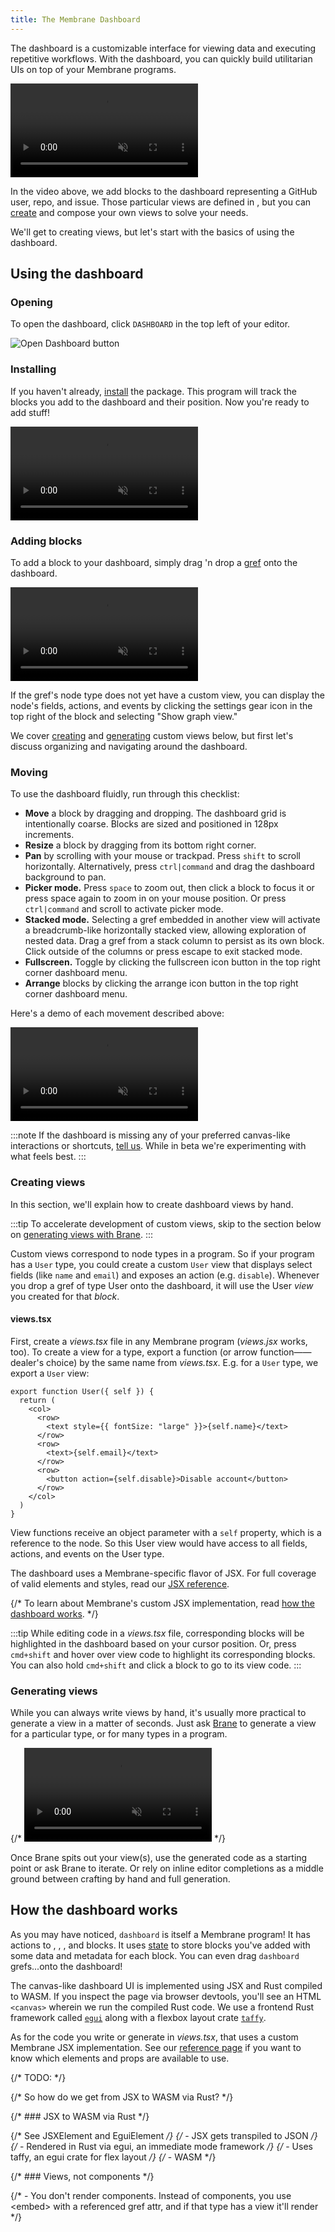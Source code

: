 ```yaml
---
title: The Membrane Dashboard
---
```



The dashboard is a customizable interface for viewing data and executing repetitive workflows. With the dashboard, you can quickly build utilitarian UIs on top of your Membrane programs.

<video src="/videos/dashboard-demo.mp4" muted autoplay controls></video>

In the video above, we add blocks to the dashboard representing a GitHub user, repo, and issue. Those particular views are defined in <Package name="juan/github" />, but you can [create](#creating-views) and compose your own views to solve your needs.

We'll get to creating views, but let's start with the basics of using the dashboard.

## Using the dashboard

### Opening

To open the dashboard, click `DASHBOARD` in the top left of your editor.

![Open Dashboard button](@assets/open-dashboard.png)

### Installing

If you haven't already, [install](/concepts/packages/#installing) the <Package name="membrane/dashboard" /> package. This program will track the blocks you add to the dashboard and their position. Now you're ready to add stuff!

<video src="/videos/install-dashboard.mp4" muted controls></video>

### Adding blocks

To add a block to your dashboard, simply drag 'n drop a [gref](/concepts/the-graph/#grefs-graph-references) onto the dashboard.

<video src="/videos/dashboard-drop.mp4" muted controls></video>

If the gref's node type does not yet have a custom view, you can display the node's fields, actions, and events by clicking the settings gear icon in the top right of the block and selecting "Show graph view."

We cover [creating](#creating-views) and [generating](#generating-views) custom views below, but first let's discuss organizing and navigating around the dashboard.

### Moving

To use the dashboard fluidly, run through this checklist:

- **Move** a block by dragging and dropping. The dashboard grid is intentionally coarse. Blocks are sized and positioned in 128px increments.
- **Resize** a block by dragging from its bottom right corner.
- **Pan** by scrolling with your mouse or trackpad. Press `shift` to scroll horizontally. Alternatively, press `ctrl|command` and drag the dashboard background to pan.
- **Picker mode.** Press `space` to zoom out, then click a block to focus it or press space again to zoom in on your mouse position. Or press `ctrl|command` and scroll to activate picker mode.
- **Stacked mode.** Selecting a gref embedded in another view will activate a breadcrumb-like horizontally stacked view, allowing exploration of nested data. Drag a gref from a stack column to persist as its own block. Click outside of the columns or press escape to exit stacked mode.
- **Fullscreen.** Toggle by clicking the fullscreen icon button in the top right corner dashboard menu.
- **Arrange** blocks by clicking the arrange icon button in the top right corner dashboard menu.

Here's a demo of each movement described above:

<video src="/videos/dashboard-movement.mp4" muted controls></video>

:::note
If the dashboard is missing any of your preferred canvas-like interactions or shortcuts, [tell us](mailto:contact@membrane.io). While in beta we're experimenting with what feels best.
:::

### Creating views

In this section, we'll explain how to create dashboard views by hand.

:::tip
To accelerate development of custom views, skip to the section below on [generating views with Brane](#generating-views).
:::

Custom views correspond to node types in a program. So if your program has a `User` type, you could create a custom `User` view that displays select fields (like `name` and `email`) and exposes an action (e.g. `disable`). Whenever you drop a gref of type User onto the dashboard, it will use the User _view_ you created for that _block_.

#### views.tsx

First, create a _views.tsx_ file in any Membrane program (_views.jsx_ works, too). To create a view for a type, export a function (or arrow function——dealer's choice) by the same name from _views.tsx_. E.g. for a `User` type, we export a `User` view:

```tsx
export function User({ self }) {
  return (
    <col>
      <row>
        <text style={{ fontSize: "large" }}>{self.name}</text>
      </row>
      <row>
        <text>{self.email}</text>
      </row>
      <row>
        <button action={self.disable}>Disable account</button>
      </row>
    </col>
  )
}
```

View functions receive an object parameter with a `self` property, which is a reference to the node. So this User view would have access to all fields, actions, and events on the User type.

The dashboard uses a Membrane-specific flavor of JSX. For full coverage of valid elements and styles, read our [JSX reference](/reference/jsx).

{/* To learn about Membrane's custom JSX implementation, read [how the dashboard works](#how-the-dashboard-works). */}

:::tip
While editing code in a _views.tsx_ file, corresponding blocks will be highlighted in the dashboard based on your cursor position. Or, press `cmd+shift` and hover over view code to highlight its corresponding blocks. You can also hold `cmd+shift` and click a block to go to its view code.
:::

### Generating views

While you can always write views by hand, it's usually more practical to generate a view in a matter of seconds. Just ask [Brane](/guides/brane/) to generate a view for a particular type, or for many types in a program.

{/* <video src="/videos/TODO:brane-dashboard.mp4" muted autoplay controls></video> */}

Once Brane spits out your view(s), use the generated code as a starting point or ask Brane to iterate. Or rely on inline editor completions as a middle ground between crafting by hand and full generation.

## How the dashboard works

As you may have noticed, `dashboard` is itself a Membrane program! It has actions to <Action name="put" />, <Action name="move" />, <Action name="remove" />, and <Action name="rename" /> blocks. It uses [state](/guides/state/) to store blocks you've added with some data and metadata for each block. You can even drag `dashboard` grefs...onto the dashboard!

The canvas-like dashboard UI is implemented using JSX and Rust compiled to WASM. If you inspect the page via browser devtools, you'll see an HTML `<canvas>` wherein we run the compiled Rust code. We use a frontend Rust framework called [`egui`](https://egui.rs) along with a flexbox layout crate [`taffy`](https://crates.io/crates/taffy).

As for the code you write or generate in _views.tsx_, that uses a custom Membrane JSX implementation. See our [reference page](/reference/jsx/) if you want to know which elements and props are available to use.

{/* TODO: */}

{/* So how do we get from JSX to WASM via Rust? */}

{/* ### JSX to WASM via Rust */}

{/* See JSXElement and EguiElement */}
{/* - JSX gets transpiled to JSON */}
{/* - Rendered in Rust via egui, an immediate mode framework */}
{/* - Uses taffy, an egui crate for flex layout */}
{/* - WASM */}

{/* ### Views, not components */}

{/* - You don't render components. Instead of components, you use \<embed\> with a referenced gref attr, and if that type has a view it'll render */}
